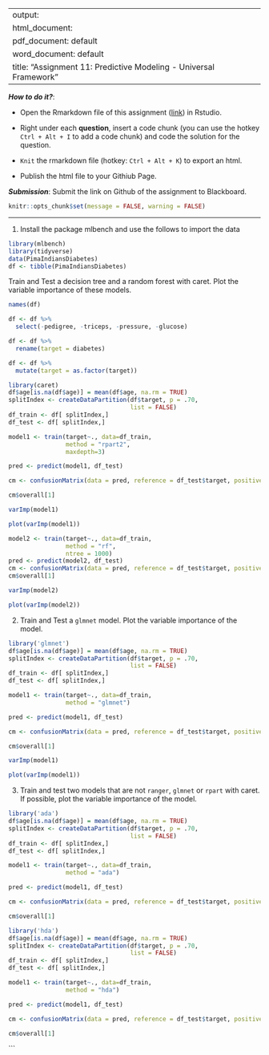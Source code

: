 
---
output: 
  html_document:
  pdf_document: default
  word_document: default
title: "Assignment 11: Predictive Modeling - Universal Framework"
---

***How to do it?***: 

- Open the Rmarkdown file of this assignment ([link](assignment11.Rmd)) in Rstudio. 

- Right under each **question**, insert  a code chunk (you can use the hotkey `Ctrl + Alt + I` to add a code chunk) and code the solution for the question. 

- `Knit` the rmarkdown file (hotkey: `Ctrl + Alt + K`) to export an html.  

-  Publish the html file to your Githiub Page. 

***Submission***: Submit the link on Github of the assignment to Blackboard.

```r
knitr::opts_chunk$set(message = FALSE, warning = FALSE)
```


-------

1. Install the package mlbench and use the follows to import the data

```r
library(mlbench)
library(tidyverse)
data(PimaIndiansDiabetes)
df <- tibble(PimaIndiansDiabetes)
```

Train and Test a decision tree and a random forest with caret. Plot the variable importance of these models. 
```r
names(df)
```
```r
df <- df %>% 
  select(-pedigree, -triceps, -pressure, -glucose)
```
```r
df <- df %>% 
  rename(target = diabetes)
```
```r
df <- df %>% 
  mutate(target = as.factor(target))
```
```r
library(caret)
df$age[is.na(df$age)] = mean(df$age, na.rm = TRUE)
splitIndex <- createDataPartition(df$target, p = .70, 
                                  list = FALSE)
df_train <- df[ splitIndex,]
df_test <- df[ splitIndex,]
```
```r
model1 <- train(target~., data=df_train, 
                method = "rpart2",
                maxdepth=3)

pred <- predict(model1, df_test)

cm <- confusionMatrix(data = pred, reference = df_test$target, positive = "pos")

cm$overall[1]
```
```r
varImp(model1)
```
```r
plot(varImp(model1))
```

```r
model2 <- train(target~., data=df_train, 
                method = "rf",
                ntree = 1000) 
pred <- predict(model2, df_test)
cm <- confusionMatrix(data = pred, reference = df_test$target, positive = "pos")
cm$overall[1]
```
```r
varImp(model2)
```
```r
plot(varImp(model2))
```


2. Train and Test a `glmnet` model. Plot the variable importance of the model. 
```r
library('glmnet')
df$age[is.na(df$age)] = mean(df$age, na.rm = TRUE)
splitIndex <- createDataPartition(df$target, p = .70, 
                                  list = FALSE)
df_train <- df[ splitIndex,]
df_test <- df[ splitIndex,]

model1 <- train(target~., data=df_train, 
                method = "glmnet")

pred <- predict(model1, df_test)

cm <- confusionMatrix(data = pred, reference = df_test$target, positive = "pos")

cm$overall[1]
```
```r
varImp(model1)

plot(varImp(model1))
```


3. Train and test two models that are not `ranger`, `glmnet` or `rpart`  with caret. If possible, plot the variable importance of the model. 
```r
library('ada')
df$age[is.na(df$age)] = mean(df$age, na.rm = TRUE)
splitIndex <- createDataPartition(df$target, p = .70, 
                                  list = FALSE)
df_train <- df[ splitIndex,]
df_test <- df[ splitIndex,]

model1 <- train(target~., data=df_train, 
                method = "ada")

pred <- predict(model1, df_test)

cm <- confusionMatrix(data = pred, reference = df_test$target, positive = "pos")

cm$overall[1]
```

```r
library('hda')
df$age[is.na(df$age)] = mean(df$age, na.rm = TRUE)
splitIndex <- createDataPartition(df$target, p = .70, 
                                  list = FALSE)
df_train <- df[ splitIndex,]
df_test <- df[ splitIndex,]

model1 <- train(target~., data=df_train, 
                method = "hda")

pred <- predict(model1, df_test)

cm <- confusionMatrix(data = pred, reference = df_test$target, positive = "pos")

cm$overall[1]
```

```

